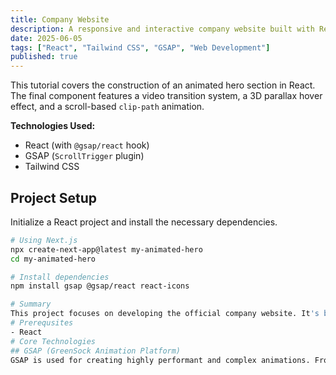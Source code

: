 ```yaml
---
title: Company Website
description: A responsive and interactive company website built with React, Tailwind CSS, and GSAP
date: 2025-06-05
tags: ["React", "Tailwind CSS", "GSAP", "Web Development"]
published: true
---
```


This tutorial covers the construction of an animated hero section in React. The final component features a video transition system, a 3D parallax hover effect, and a scroll-based `clip-path` animation.

**Technologies Used:**
- React (with `@gsap/react` hook)
- GSAP (`ScrollTrigger` plugin)
- Tailwind CSS

## Project Setup

Initialize a React project and install the necessary dependencies.

```bash
# Using Next.js
npx create-next-app@latest my-animated-hero
cd my-animated-hero

# Install dependencies
npm install gsap @gsap/react react-icons

# Summary
This project focuses on developing the official company website. It's built with a modern web stack to ensure a fast, responsive, and engaging user experience across all devices. We've prioritized a clean, intuitive design and smooth animations to effectively showcase our land development projects and company vision.
# Prerequsites
- React
# Core Technologies
## GSAP (GreenSock Animation Platform)
GSAP is used for creating highly performant and complex animations. From subtle hover effects to dynamic section transitions, GSAP delivers smooth, hardware-accelerated animations that elevate the user experience and add a layer of polish to the site.
